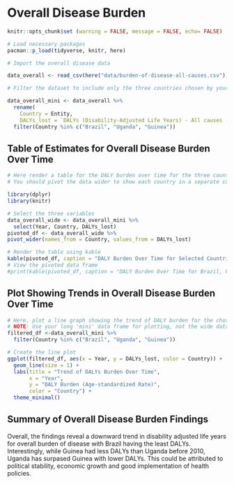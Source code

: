 # Overall Disease Burden


```r
knitr::opts_chunk$set (warning = FALSE, message = FALSE, echo= FALSE)
```



```r
# Load necessary packages
pacman::p_load(tidyverse, knitr, here)

# Import the overall disease data

data_overall <- read_csv(here("data/burden-of-disease-all-causes.csv"))

```

```r
# Filter the dataset to include only the three countries chosen by your group.

data_overall_mini <- data_overall %>% 
  rename(
    Country = Entity,
    DALYs_lost = `DALYs (Disability-Adjusted Life Years) - All causes - Sex: Both - Age: Age-standardized (Rate)`) %>% 
  filter(Country %in% c("Brazil", "Uganda", "Guinea"))

```

## Table of Estimates for Overall Disease Burden Over Time

```r
# Here render a table for the DALY burden over time for the three countries. 
# You should pivot the data wider to show each country in a separate column.

library(dplyr)
library(knitr)

# Select the three variables
data_overall_wide <- data_overall_mini %>%
  select(Year, Country, DALYs_lost)
pivoted_df <- data_overall_wide %>%
pivot_wider(names_from = Country, values_from = DALYs_lost)

# Render the table using kable
kable(pivoted_df, caption = "DALY Burden Over Time for Selected Countries")
# View the pivoted data frame
#print(kable(pivoted_df, caption = "DALY Burden Over Time for Brazil, Uganda, and Guinea"))

```

## Plot Showing Trends in Overall Disease Burden Over Time

```r
# Here, plot a line graph showing the trend of DALY burden for the chosen countries over time. You can use ggplot2 to create this plot. Each country's line should be a different color.
# NOTE: Use your long 'mini' data frame for plotting, not the wide data used for the table. 
filtered_df <-data_overall_mini %>%
  filter(Country %in% c("Brazil", "Uganda", "Guinea"))

# Create the line plot
ggplot(filtered_df, aes(x = Year, y = DALYs_lost, color = Country)) +
  geom_line(size = 1) +
  labs(title = "Trend of DALYs Burden Over Time",
       x = "Year",
       y = "DALY Burden (Age-standardized Rate)",
       color = "Country") +
  theme_minimal()

```

## Summary of Overall Disease Burden Findings

Overall, the findings reveal a downward trend in disability adjusted life years for overall burden of disease with Brazil having the least DALYs.
Interestingly, while Guinea had less DALYs than Uganda before 2010, Uganda has surpased Guinea with lower DALYs. This could be attributed to political stability, economic growth and good implementation of health policies.
